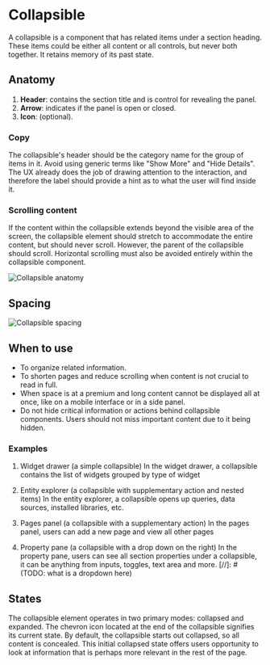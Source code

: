 

<Meta of={CollapsibleStories} />

# Collapsible

A collapsible is a component that has related items under a section heading. These items could be either all content or all controls, but never both together. It retains memory of its past state.

<Canvas of={CollapsibleStories.CollapsibleStory} />

## Anatomy

1. **Header**: contains the section title and is control for revealing the panel.
2. **Arrow**: indicates if the panel is open or closed.
3. **Icon**: (optional).

### Copy

The collapsible's header should be the category name for the group of items in it. Avoid using generic terms like "Show More" and "Hide Details". The UX already does the job of drawing attention to the interaction, and therefore the label should provide a hint as to what the user will find inside it.

### Scrolling content

If the content within the collapsible extends beyond the visible area of the screen, the collapsible element should stretch to accommodate the entire content, but should never scroll. However, the parent of the collapsible should scroll. Horizontal scrolling must also be avoided entirely within the collapsible component.

![Collapsible anatomy](./docs/collapsible-anatomy.png)

## Spacing

![Collapsible spacing](./docs/collapsible-spacing.png)

## When to use

- To organize related information.
- To shorten pages and reduce scrolling when content is not crucial to read in full.
- When space is at a premium and long content cannot be displayed all at once, like on a mobile interface or in a side panel.
- Do not hide critical information or actions behind collapsible components. Users should not miss important content due to it being hidden.

### Examples

1. Widget drawer (a simple collapsible)
In the widget drawer, a collapsible contains the list of widgets grouped by type of widget

2. Entity explorer (a collapsible with supplementary action and nested items)
In the entity explorer, a collapsible opens up queries, data sources, installed libraries, etc.

3. Pages panel (a collapsible with a supplementary action)
In the pages panel, users can add a new page and view all other pages

4. Property pane (a collapsible with a drop down on the right)
In the property pane, users can see all section properties under a collapsible, it can be anything from inputs, toggles, text area and more.
[//]: # (TODO: what is a dropdown here)

## States

The collapsible element operates in two primary modes: collapsed and expanded. The chevron icon located at the end of the collapsible signifies its current state.
By default, the collapsible starts out collapsed, so all content is concealed. This initial collapsed state offers users opportunity to look at information that is perhaps more relevant in the rest of the page.
